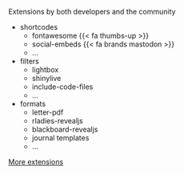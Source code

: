 Extensions by both developers and the community

- shortcodes
  + fontawesome {{< fa thumbs-up >}}
  + social-embeds {{< fa brands mastodon >}}
  + ...
- filters
  + lightbox
  + shinylive
  + include-code-files
  + ...
- formats
  + letter-pdf
  + rladies-revealjs
  + blackboard-revealjs
  + journal templates
  + ...

[More extensions](https://quarto.org/docs/extensions/listing-filters.html)